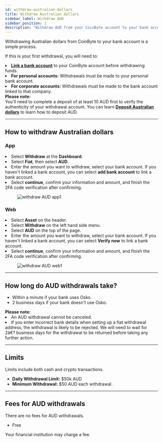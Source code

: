 ```yaml
---
id: withdraw-australian-dollars
title: Withdraw Australian dollars
sidebar_label: Withdraw AUD
sidebar_position: 1
description: "Withdraw AUD from your CoinByte account to your bank account. Learn how to withdraw, processing time, limits, and fees."
---
```



Withdrawing Australian dollars from CoinByte to your bank account is a simple process.

If this is your first withdrawal, you will need to:

<TickList>
  <li><strong><a href="/docs/deposits-withdrawals/bank-account/link-a-bank-account">Link a bank account</a></strong> to your CoinByte account before withdrawing funds.</li>
  <li><strong>For personal accounts:</strong> Withdrawals must be made to your personal bank account.</li>
  <li><strong>For corporate accounts:</strong> Withdrawals must be made to the bank account linked to that company.</li>
</TickList>

<WarningBox>
<strong>Please note:</strong><br/>
You'll need to complete a deposit of at least 10 AUD first to verify the authenticity of your withdrawal account. You can learn <strong><a href="/docs/deposits-withdrawals/deposit-fiat-asset/deposit-australian-dollars">Deposit Australian dollars</a></strong> to learn how to deposit AUD.
</WarningBox>

---

## How to withdraw Australian dollars

<Tabs groupId="platform">
  <TabItem value="mobile" label="Mobile App">

<div style={{ marginTop: '2.5rem' }}></div>

### App

<div style={{ marginTop: '1.5rem' }}></div>

<RoundStepList>
  <li>Select <strong>Withdraw</strong> at the <strong>Dashboard</strong>.</li>
  <li>Select <strong>Fiat</strong>, then select <strong>AUD</strong>.</li>
  <li>Enter the amount you want to withdraw, select your bank account. If you haven't linked a bank account, you can select <strong>add bank account</strong> to link a bank account.</li>
  <li>Select <strong>continue</strong>, confirm your information and amount, and finish the 2FA code verification after confirming.</li>


</RoundStepList>

<figure style={{ textAlign: 'center' }}>
  <img src={useBaseUrl('/img/deposits-withdrawals/withdraw-fiat-asset/withdraw-australian-dollars/1.png')} alt="withdraw AUD app1" style={{ width: 300 }} />
</figure>


  </TabItem>
  <TabItem value="web" label="Web">

<div style={{ marginTop: '2.5rem' }}></div>

### Web

<div style={{ marginTop: '1.5rem' }}></div>
<CoinByteButton text="Withdraw AUD" link="https://coinbyte.com.au/en-us/user/balances/withdraw/?currency=aud" />
<RoundStepList>
  <li>Select <strong>Asset</strong> on the header.</li>
  <li>Select <strong>Withdraw</strong> on the left hand side menu.</li>
  <li>Select <strong>AUD</strong> on the top of the page.</li>
  <li>Enter the amount you want to withdraw, select your bank account. If you haven't linked a bank account, you can select <strong>Verify now</strong> to link a bank account.</li>
    <li>Select <strong>continue</strong>, confirm your information and amount, and finish the 2FA code verification after confirming.</li>
</RoundStepList>

<figure style={{ textAlign: 'center' }}>
  <img src={useBaseUrl('/img/deposits-withdrawals/withdraw-fiat-asset/withdraw-australian-dollars/2.png')} alt="withdraw AUD web1" style={{ width: 500 }} />
</figure>

  </TabItem>
</Tabs>

---

## How long do AUD withdrawals take?

- Within a minute if your bank uses Osko.
- 2 business days if your bank doesn't use Osko.

<WarningBox>
<strong>Please note:</strong><br/>
<TickList>
  <li>An AUD withdrawal cannot be canceled.</li>
  <li>If you enter incorrect bank details when setting up a fiat withdrawal address, the withdrawal is likely to be rejected. We will need to wait for 2â€? business days for the withdrawal to be returned before taking any further action.</li>
</TickList>
</WarningBox>

---

## Limits

<InfoBox>
Limits include both cash and crypto transactions.
</InfoBox>

- **Daily Withdrawal Limit:** $50k AUD  
- **Minimum Withdrawal:** $50 AUD each withdrawal.

---

## Fees for AUD withdrawals

<InfoBox>
There are no fees for AUD withdrawals.
</InfoBox>

- Free  

Your financial institution may charge a fee.

<RelatedArticles category="deposits-withdrawals" />
